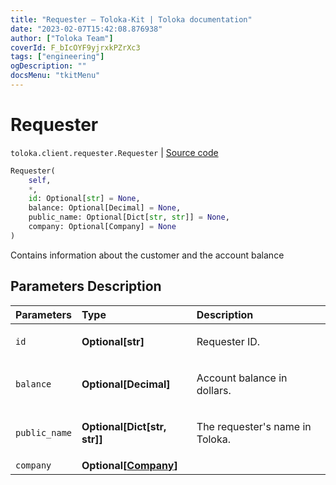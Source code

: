 ```yaml
---
title: "Requester — Toloka-Kit | Toloka documentation"
date: "2023-02-07T15:42:08.876938"
author: ["Toloka Team"]
coverId: F_bIcOYF9yjrxkPZrXc3
tags: ["engineering"]
ogDescription: ""
docsMenu: "tkitMenu"
---
```


# Requester
`toloka.client.requester.Requester` | [Source code](https://github.com/Toloka/toloka-kit/blob/v1.1.3/src/client/requester.py#L9)

```python
Requester(
    self,
    *,
    id: Optional[str] = None,
    balance: Optional[Decimal] = None,
    public_name: Optional[Dict[str, str]] = None,
    company: Optional[Company] = None
)
```

Contains information about the customer and the account balance

## Parameters Description

| Parameters | Type | Description |
| :----------| :----| :-----------|
`id`|**Optional\[str\]**|<p>Requester ID.</p>
`balance`|**Optional\[Decimal\]**|<p>Account balance in dollars.</p>
`public_name`|**Optional\[Dict\[str, str\]\]**|<p>The requester&#x27;s name in Toloka.</p>
`company`|**Optional\[[Company](/docs/toloka-kit/reference/toloka.client.requester.Requester.Company)\]**|
